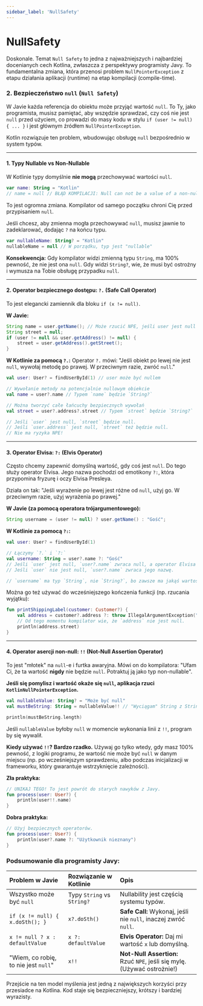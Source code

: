 ```yaml
---
sidebar_label: 'NullSafety'
---
```


# NullSafety

Doskonale. Temat `Null Safety` to jedna z najważniejszych i najbardziej docenianych cech Kotlina, zwłaszcza z perspektywy programisty Javy. To fundamentalna zmiana, która przenosi problem `NullPointerException` z etapu działania aplikacji (runtime) na etap kompilacji (compile-time).

### 2. Bezpieczeństwo `null` (`Null Safety`)

W Javie każda referencja do obiektu może przyjąć wartość `null`. To Ty, jako programista, musisz pamiętać, aby wszędzie sprawdzać, czy coś nie jest `null` przed użyciem, co prowadzi do masy kodu w stylu `if (user != null) { ... }` i jest głównym źródłem `NullPointerException`.

Kotlin rozwiązuje ten problem, wbudowując obsługę `null` bezpośrednio w system typów.

---

#### 1. Typy Nullable vs Non-Nullable

W Kotlinie typy domyślnie **nie mogą** przechowywać wartości `null`.

```kotlin
var name: String = "Kotlin"
// name = null // BŁĄD KOMPILACJI: Null can not be a value of a non-null type String
```
To jest ogromna zmiana. Kompilator od samego początku chroni Cię przed przypisaniem `null`.

Jeśli chcesz, aby zmienna mogła przechowywać `null`, musisz jawnie to zadeklarować, dodając `?` na końcu typu.

```kotlin
var nullableName: String? = "Kotlin"
nullableName = null // W porządku, typ jest "nullable"
```

**Konsekwencja:** Gdy kompilator widzi zmienną typu `String`, ma 100% pewność, że nie jest ona `null`. Gdy widzi `String?`, wie, że musi być ostrożny i wymusza na Tobie obsługę przypadku `null`.

---

#### 2. Operator bezpiecznego dostępu: `?.` (Safe Call Operator)

To jest elegancki zamiennik dla bloku `if (x != null)`.

**W Javie:**
```java
String name = user.getName(); // Może rzucić NPE, jeśli user jest null
String street = null;
if (user != null && user.getAddress() != null) {
    street = user.getAddress().getStreet();
}
```

**W Kotlinie za pomocą `?.`:**
Operator `?.` mówi: "Jeśli obiekt po lewej nie jest `null`, wywołaj metodę po prawej. W przeciwnym razie, zwróć `null`."

```kotlin
val user: User? = findUserById(1) // user może być nullem

// Wywołanie metody na potencjalnie nullowym obiekcie
val name = user?.name // Typem `name` będzie `String?`

// Można tworzyć całe łańcuchy bezpiecznych wywołań
val street = user?.address?.street // Typem `street` będzie `String?`

// Jeśli `user` jest null, `street` będzie null.
// Jeśli `user.address` jest null, `street` też będzie null.
// Nie ma ryzyka NPE!
```

---

#### 3. Operator Elvisa: `?:` (Elvis Operator)

Często chcemy zapewnić domyślną wartość, gdy coś jest `null`. Do tego służy operator Elvisa. Jego nazwa pochodzi od emotikony `?:`, która przypomina fryzurę i oczy Elvisa Presleya.

Działa on tak: "Jeśli wyrażenie po lewej jest różne od `null`, użyj go. W przeciwnym razie, użyj wyrażenia po prawej."

**W Javie (za pomocą operatora trójargumentowego):**
```java
String username = (user != null) ? user.getName() : "Gość";
```

**W Kotlinie za pomocą `?:`:**
```kotlin
val user: User? = findUserById(1)

// Łączymy `?.` i `?:`
val username: String = user?.name ?: "Gość"
// Jeśli `user` jest null, `user?.name` zwraca null, a operator Elvisa zwraca "Gość"
// Jeśli `user` nie jest null, `user?.name` zwraca jego nazwę.

// `username` ma typ `String`, nie `String?`, bo zawsze ma jakąś wartość.
```

Można go też używać do wcześniejszego kończenia funkcji (np. rzucania wyjątku):
```kotlin
fun printShippingLabel(customer: Customer?) {
    val address = customer?.address ?: throw IllegalArgumentException("Brak adresu!")
    // Od tego momentu kompilator wie, że `address` nie jest null.
    println(address.street)
}
```

---

#### 4. Operator asercji non-null: `!!` (Not-Null Assertion Operator)

To jest "młotek" na `null`-e i furtka awaryjna. Mówi on do kompilatora: "Ufam Ci, że ta wartość **nigdy** nie będzie `null`. Potraktuj ją jako typ non-nullable".

**Jeśli się pomylisz i wartość okaże się `null`, aplikacja rzuci `KotlinNullPointerException`.**

```kotlin
val nullableValue: String? = "Może być null"
val mustBeString: String = nullableValue!! // "Wyciągam" String z String?

println(mustBeString.length)
```
Jeśli `nullableValue` byłoby `null` w momencie wykonania linii z `!!`, program by się wywalił.

**Kiedy używać `!!`?**
**Bardzo rzadko.** Używaj go tylko wtedy, gdy masz 100% pewność, z logiki programu, że wartość nie może być `null` w danym miejscu (np. po wcześniejszym sprawdzeniu, albo podczas inicjalizacji w frameworku, który gwarantuje wstrzyknięcie zależności).

**Zła praktyka:**
```kotlin
// UNIKAJ TEGO! To jest powrót do starych nawyków z Javy.
fun process(user: User?) {
    println(user!!.name)
}
```
**Dobra praktyka:**
```kotlin
// Użyj bezpiecznych operatorów.
fun process(user: User?) {
    println(user?.name ?: "Użytkownik nieznany")
}
```

### Podsumowanie dla programisty Javy:

| Problem w Javie | Rozwiązanie w Kotlinie | Opis |
| :--- | :--- | :--- |
| Wszystko może być `null` | Typy `String` vs `String?` | Nullability jest częścią systemu typów. |
| `if (x != null) { x.doSth(); }` | `x?.doSth()` | **Safe Call:** Wykonaj, jeśli nie `null`, inaczej zwróć `null`. |
| `x != null ? x : defaultValue` | `x ?: defaultValue` | **Elvis Operator:** Daj mi wartość `x` lub domyślną. |
| "Wiem, co robię, to nie jest `null`" | `x!!` | **Not-Null Assertion:** Rzuć `NPE`, jeśli się mylę. (Używać ostrożnie!) |

Przejście na ten model myślenia jest jedną z największych korzyści przy przesiadce na Kotlina. Kod staje się bezpieczniejszy, krótszy i bardziej wyrazisty.